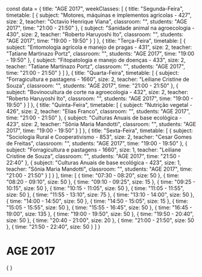 const data = {
  title: "AGE 2017",
  weekClasses: [
    {
      title: "Segunda-Feira",
      timetable: [
        {
          subject: "Motores, máquinas e implementos agrícolas - 427",
          size: 2,
          teacher: "Octavio Henrique Viana",
          classroom: "",
          students: "AGE 2017",
          time: "21:00 - 21:50"
        },
        {
          subject: "Sanidade animal na agroecologia - 430",
          size: 2,
          teacher: "Roberto Haruyoshi Ito",
          classroom: "",
          students: "AGE 2017",
          time: "19:00 - 19:50"
        }
      ]
    },
    {
      title: "Terça-Feira",
      timetable: [
        {
          subject: "Entomologia agrícola e manejo de pragas - 431",
          size: 2,
          teacher: "Tatiane Martinazo Portz",
          classroom: "",
          students: "AGE 2017",
          time: "19:00 - 19:50"
        },
        {
          subject: "Fitopatologia e manejo de doenças - 433",
          size: 2,
          teacher: "Tatiane Martinazo Portz",
          classroom: "",
          students: "AGE 2017",
          time: "21:00 - 21:50"
        }
      ]
    },
    {
      title: "Quarta-Feira",
      timetable: [
        {
          subject: "Forragicultura e pastagens - 1660",
          size: 2,
          teacher: "Leiliane Cristine de Souza",
          classroom: "",
          students: "AGE 2017",
          time: "21:00 - 21:50"
        },
        {
          subject: "Bovinocultura de corte na agroecologia - 432",
          size: 2,
          teacher: "Roberto Haruyoshi Ito",
          classroom: "",
          students: "AGE 2017",
          time: "19:00 - 19:50"
        }
      ]
    },
    {
      title: "Quinta-Feira",
      timetable: [
        {
          subject: "Nutrição vegetal - 426",
          size: 2,
          teacher: "Elias Franco",
          classroom: "",
          students: "AGE 2017",
          time: "21:00 - 21:50"
        },
        {
          subject: "Culturas Anuais de base ecológica - 423",
          size: 2,
          teacher: "Sônia Maria Mandotti",
          classroom: "",
          students: "AGE 2017",
          time: "19:00 - 19:50"
        }
      ]
    },
    {
      title: "Sexta-Feira",
      timetable: [
        {
          subject: "Sociologia Rural e Cooperativismo - 853",
          size: 2,
          teacher: "Cesar Gomes de Freitas",
          classroom: "",
          students: "AGE 2017",
          time: "19:00 - 19:50"
        },
        {
          subject: "Forragicultura e pastagens - 1660",
          size: 1,
          teacher: "Leiliane Cristine de Souza",
          classroom: "",
          students: "AGE 2017",
          time: "21:50 - 22:40"
        },
        {
          subject: "Culturas Anuais de base ecológica - 423",
          size: 1,
          teacher: "Sônia Maria Mandotti",
          classroom: "",
          students: "AGE 2017",
          time: "21:00 - 21:50"
        }
      ]
    }
  ],
  time: [
    {
      time: "07:30 - 08:20",
      size: 50
    },
    {
      time: "08:20 - 09:10",
      size: 50
    },
    {
      time: "09:10 - 09:25",
      size: 15
    },
    {
      time: "09:25 - 10:15",
      size: 50
    },
    {
      time: "10:15 - 11:05",
      size: 50
    },
    {
      time: "11:05 - 11:55",
      size: 50
    },
    {
      time: "11:55 - 13:10",
      size: 75
    },
    {
      time: "13:10 - 14:00",
      size: 50
    },
    {
      time: "14:00 - 14:50",
      size: 50
    },
    {
      time: "14:50 - 15:05",
      size: 15
    },
    {
      time: "15:05 - 15:55",
      size: 50
    },
    {
      time: "15:55 - 16:45",
      size: 50
    },
    {
      time: "16:45 - 19:00",
      size: 135
    },
    {
      time: "19:00 - 19:50",
      size: 50
    },
    {
      time: "19:50 - 20:40",
      size: 50
    },
    {
      time: "20:40 - 21:00",
      size: 20
    },
    {
      time: "21:00 - 21:50",
      size: 50
    },
    {
      time: "21:50 - 22:40",
      size: 50
    }
  ]
}

# AGE 2017

<div>
    {
        <Grid
            title={data.title} 
            weekClasses={data.weekClasses} 
            time={data.time}
        />
    }
</div>